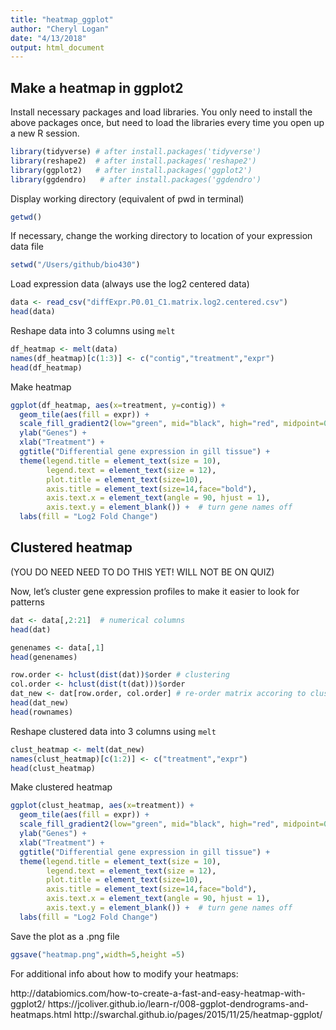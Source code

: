 ```yaml
---
title: "heatmap_ggplot"
author: "Cheryl Logan"
date: "4/13/2018"
output: html_document
---
```

## Make a heatmap in ggplot2

Install necessary packages and load libraries. You only need to install the above packages once, but need to load the libraries every time you open up a new R session.

```r
library(tidyverse) # after install.packages('tidyverse')
library(reshape2)  # after install.packages('reshape2')
library(ggplot2)   # after install.packages('ggplot2')
library(ggdendro)   # after install.packages('ggdendro')
```

Display working directory (equivalent of pwd in terminal)

```r
getwd()
```

If necessary, change the working directory to location of your expression data file
```r
setwd("/Users/github/bio430")
```

Load expression data (always use the log2 centered data)
```r
data <- read_csv("diffExpr.P0.01_C1.matrix.log2.centered.csv")
head(data)
```

Reshape data into 3 columns using `melt`

```r
df_heatmap <- melt(data)
names(df_heatmap)[c(1:3)] <- c("contig","treatment","expr")
head(df_heatmap)
```

Make heatmap

```r
ggplot(df_heatmap, aes(x=treatment, y=contig)) +
  geom_tile(aes(fill = expr)) +
  scale_fill_gradient2(low="green", mid="black", high="red", midpoint=0,    limits=c(-2,2)) + # change color scale min/max
  ylab("Genes") +
  xlab("Treatment") +
  ggtitle("Differential gene expression in gill tissue") +
  theme(legend.title = element_text(size = 10),
        legend.text = element_text(size = 12),
        plot.title = element_text(size=10),
        axis.title = element_text(size=14,face="bold"),
        axis.text.x = element_text(angle = 90, hjust = 1),
        axis.text.y = element_blank()) +  # turn gene names off
  labs(fill = "Log2 Fold Change")

```
## Clustered heatmap
(YOU DO NEED NEED TO DO THIS YET! WILL NOT BE ON QUIZ)

Now, let's cluster gene expression profiles to make it easier to look for patterns
```r
dat <- data[,2:21]  # numerical columns
head(dat)

genenames <- data[,1]
head(genenames)

row.order <- hclust(dist(dat))$order # clustering
col.order <- hclust(dist(t(dat)))$order
dat_new <- dat[row.order, col.order] # re-order matrix accoring to clustering
head(dat_new)
head(rownames)
```

Reshape clustered data into 3 columns using `melt`

```r
clust_heatmap <- melt(dat_new)
names(clust_heatmap)[c(1:2)] <- c("treatment","expr")
head(clust_heatmap)
```

Make clustered heatmap

```r
ggplot(clust_heatmap, aes(x=treatment)) +
  geom_tile(aes(fill = expr)) +
  scale_fill_gradient2(low="green", mid="black", high="red", midpoint=0,    limits=c(-2,2)) + # change color scale min/max
  ylab("Genes") +
  xlab("Treatment") +
  ggtitle("Differential gene expression in gill tissue") +
  theme(legend.title = element_text(size = 10),
        legend.text = element_text(size = 12),
        plot.title = element_text(size=10),
        axis.title = element_text(size=14,face="bold"),
        axis.text.x = element_text(angle = 90, hjust = 1),
        axis.text.y = element_blank()) +  # turn gene names off
  labs(fill = "Log2 Fold Change")

```

Save the plot as a .png file
```r
ggsave("heatmap.png",width=5,height =5)
```

For additional info about how to modify your heatmaps:

http://databiomics.com/how-to-create-a-fast-and-easy-heatmap-with-ggplot2/
https://jcoliver.github.io/learn-r/008-ggplot-dendrograms-and-heatmaps.html
http://swarchal.github.io/pages/2015/11/25/heatmap-ggplot/

